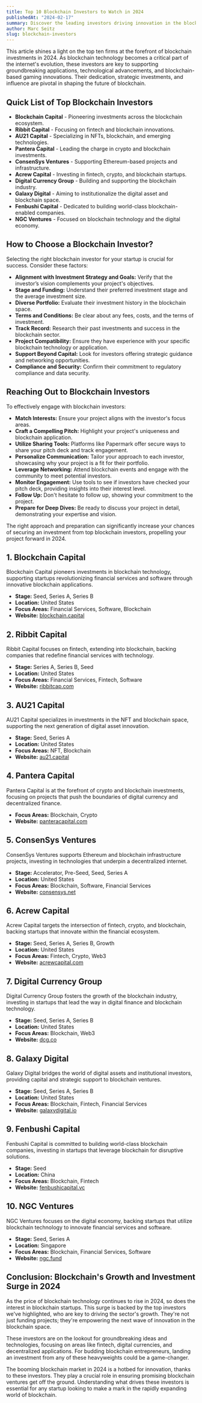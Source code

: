 ```yaml
---
title: Top 10 Blockchain Investors to Watch in 2024
publishedAt: "2024-02-17"
summary: Discover the leading investors driving innovation in the blockchain space this year.
author: Marc Seitz
slug: blockchain-investors
---
```


This article shines a light on the top ten firms at the forefront of blockchain investments in 2024. As blockchain technology becomes a critical part of the internet's evolution, these investors are key to supporting groundbreaking applications, technological advancements, and blockchain-based gaming innovations. Their dedication, strategic investments, and influence are pivotal in shaping the future of blockchain.

## Quick List of Top Blockchain Investors

- **Blockchain Capital** - Pioneering investments across the blockchain ecosystem.
- **Ribbit Capital** - Focusing on fintech and blockchain innovations.
- **AU21 Capital** - Specializing in NFTs, blockchain, and emerging technologies.
- **Pantera Capital** - Leading the charge in crypto and blockchain investments.
- **ConsenSys Ventures** - Supporting Ethereum-based projects and infrastructure.
- **Acrew Capital** - Investing in fintech, crypto, and blockchain startups.
- **Digital Currency Group** - Building and supporting the blockchain industry.
- **Galaxy Digital** - Aiming to institutionalize the digital asset and blockchain space.
- **Fenbushi Capital** - Dedicated to building world-class blockchain-enabled companies.
- **NGC Ventures** - Focused on blockchain technology and the digital economy.

## How to Choose a Blockchain Investor?

Selecting the right blockchain investor for your startup is crucial for success. Consider these factors:

- **Alignment with Investment Strategy and Goals:** Verify that the investor’s vision complements your project's objectives.
- **Stage and Funding:** Understand their preferred investment stage and the average investment size.
- **Diverse Portfolio:** Evaluate their investment history in the blockchain space.
- **Terms and Conditions:** Be clear about any fees, costs, and the terms of investment.
- **Track Record:** Research their past investments and success in the blockchain sector.
- **Project Compatibility:** Ensure they have experience with your specific blockchain technology or application.
- **Support Beyond Capital:** Look for investors offering strategic guidance and networking opportunities.
- **Compliance and Security:** Confirm their commitment to regulatory compliance and data security.

## Reaching Out to Blockchain Investors

To effectively engage with blockchain investors:

- **Match Interests:** Ensure your project aligns with the investor's focus areas.
- **Craft a Compelling Pitch:** Highlight your project's uniqueness and blockchain application.
- **Utilize Sharing Tools:** Platforms like Papermark offer secure ways to share your pitch deck and track engagement.
- **Personalize Communication:** Tailor your approach to each investor, showcasing why your project is a fit for their portfolio.
- **Leverage Networking:** Attend blockchain events and engage with the community to meet potential investors.
- **Monitor Engagement:** Use tools to see if investors have checked your pitch deck, providing insights into their interest level.
- **Follow Up:** Don't hesitate to follow up, showing your commitment to the project.
- **Prepare for Deep Dives:** Be ready to discuss your project in detail, demonstrating your expertise and vision.

The right approach and preparation can significantly increase your chances of securing an investment from top blockchain investors, propelling your project forward in 2024.

## 1. Blockchain Capital

Blockchain Capital pioneers investments in blockchain technology, supporting startups revolutionizing financial services and software through innovative blockchain applications.

- **Stage:** Seed, Series A, Series B
- **Location:** United States
- **Focus Areas:** Financial Services, Software, Blockchain
- **Website:** [blockchain.capital](http://blockchain.capital)

## 2. Ribbit Capital

Ribbit Capital focuses on fintech, extending into blockchain, backing companies that redefine financial services with technology.

- **Stage:** Series A, Series B, Seed
- **Location:** United States
- **Focus Areas:** Financial Services, Fintech, Software
- **Website:** [ribbitcap.com](http://ribbitcap.com)

## 3. AU21 Capital

AU21 Capital specializes in investments in the NFT and blockchain space, supporting the next generation of digital asset innovation.

- **Stage:** Seed, Series A
- **Location:** United States
- **Focus Areas:** NFT, Blockchain
- **Website:** [au21.capital](http://au21.capital/)

## 4. Pantera Capital

Pantera Capital is at the forefront of crypto and blockchain investments, focusing on projects that push the boundaries of digital currency and decentralized finance.

- **Focus Areas:** Blockchain, Crypto
- **Website:** [panteracapital.com](http://www.panteracapital.com)

## 5. ConsenSys Ventures

ConsenSys Ventures supports Ethereum and blockchain infrastructure projects, investing in technologies that underpin a decentralized internet.

- **Stage:** Accelerator, Pre-Seed, Seed, Series A
- **Location:** United States
- **Focus Areas:** Blockchain, Software, Financial Services
- **Website:** [consensys.net](http://consensys.net)

## 6. Acrew Capital

Acrew Capital targets the intersection of fintech, crypto, and blockchain, backing startups that innovate within the financial ecosystem.

- **Stage:** Seed, Series A, Series B, Growth
- **Location:** United States
- **Focus Areas:** Fintech, Crypto, Web3
- **Website:** [acrewcapital.com](https://www.acrewcapital.com/)

## 7. Digital Currency Group

Digital Currency Group fosters the growth of the blockchain industry, investing in startups that lead the way in digital finance and blockchain technology.

- **Stage:** Seed, Series A, Series B
- **Location:** United States
- **Focus Areas:** Blockchain, Web3
- **Website:** [dcg.co](http://dcg.co)

## 8. Galaxy Digital

Galaxy Digital bridges the world of digital assets and institutional investors, providing capital and strategic support to blockchain ventures.

- **Stage:** Seed, Series A, Series B
- **Location:** United States
- **Focus Areas:** Blockchain, Fintech, Financial Services
- **Website:** [galaxydigital.io](http://galaxydigital.io)

## 9. Fenbushi Capital

Fenbushi Capital is committed to building world-class blockchain companies, investing in startups that leverage blockchain for disruptive solutions.

- **Stage:** Seed
- **Location:** China
- **Focus Areas:** Blockchain, Fintech
- **Website:** [fenbushicapital.vc](http://fenbushicapital.vc/index_en.html)

## 10. NGC Ventures

NGC Ventures focuses on the digital economy, backing startups that utilize blockchain technology to innovate financial services and software.

- **Stage:** Seed, Series A
- **Location:** Singapore
- **Focus Areas:** Blockchain, Financial Services, Software
- **Website:** [ngc.fund](http://ngc.fund)

## Conclusion: Blockchain's Growth and Investment Surge in 2024

As the price of blockchain technology continues to rise in 2024, so does the interest in blockchain startups. This surge is backed by the top investors we've highlighted, who are key to driving the sector's growth. They're not just funding projects; they're empowering the next wave of innovation in the blockchain space.

These investors are on the lookout for groundbreaking ideas and technologies, focusing on areas like fintech, digital currencies, and decentralized applications. For budding blockchain entrepreneurs, landing an investment from any of these heavyweights could be a game-changer.

The booming blockchain market in 2024 is a hotbed for innovation, thanks to these investors. They play a crucial role in ensuring promising blockchain ventures get off the ground. Understanding what drives these investors is essential for any startup looking to make a mark in the rapidly expanding world of blockchain.
